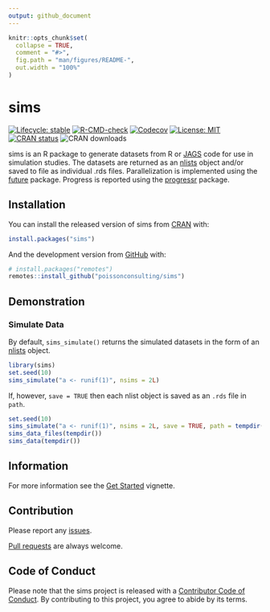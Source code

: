 ```yaml
---
output: github_document
---
```


<!-- README.md is generated from README.Rmd. Please edit that file -->

```r
knitr::opts_chunk$set(
  collapse = TRUE,
  comment = "#>",
  fig.path = "man/figures/README-",
  out.width = "100%"
)
```
# sims

<!-- badges: start -->
[![Lifecycle: stable](https://img.shields.io/badge/lifecycle-stable-brightgreen.svg)](https://lifecycle.r-lib.org/articles/stages.html#stable)
[![R-CMD-check](https://github.com/poissonconsulting/sims/actions/workflows/R-CMD-check.yaml/badge.svg)](https://github.com/poissonconsulting/sims/actions/workflows/R-CMD-check.yaml)
[![Codecov](https://codecov.io/gh/poissonconsulting/sims/graph/badge.svg)](https://app.codecov.io/gh/poissonconsulting/sims)
[![License: MIT](https://img.shields.io/badge/License-MIT-green.svg)](https://opensource.org/licenses/MIT)
[![CRAN status](https://www.r-pkg.org/badges/version/sims)](https://cran.r-project.org/package=sims)
![CRAN downloads](http://cranlogs.r-pkg.org/badges/sims)
<!-- badges: end -->

sims is an R package to generate datasets from R or [JAGS](https://mcmc-jags.sourceforge.io/) code for use in simulation studies.
The datasets are returned as an [nlists](https://github.com/poissonconsulting/nlist) object and/or saved to file as individual .rds files.
Parallelization is implemented using the  [future](https://github.com/HenrikBengtsson/future) package.
Progress is reported using the [progressr](https://github.com/HenrikBengtsson/progressr) package.

## Installation

You can install the released version of sims from [CRAN](https://CRAN.R-project.org) with:

``` r
install.packages("sims")
```

And the development version from [GitHub](https://github.com/poissonconsulting/sims) with:

``` r
# install.packages("remotes")
remotes::install_github("poissonconsulting/sims")
```

## Demonstration

### Simulate Data

By default, `sims_simulate()` returns the simulated datasets in the form of an [nlists](https://github.com/poissonconsulting/nlist) object.

```r
library(sims)
set.seed(10)
sims_simulate("a <- runif(1)", nsims = 2L)
```

If, however, `save = TRUE` then each nlist object is saved as an `.rds` file in `path`.
```r
set.seed(10)
sims_simulate("a <- runif(1)", nsims = 2L, save = TRUE, path = tempdir(), exists = NA)
sims_data_files(tempdir())
sims_data(tempdir())
```

## Information

For more information see the [Get Started](https://poissonconsulting.github.io/sims/articles/sims.html) vignette.

## Contribution

Please report any [issues](https://github.com/poissonconsulting/sims/issues).

[Pull requests](https://github.com/poissonconsulting/sims/pulls) are always welcome.

## Code of Conduct

Please note that the sims project is released with a [Contributor Code of Conduct](https://contributor-covenant.org/version/2/0/CODE_OF_CONDUCT.html). By contributing to this project, you agree to abide by its terms.

